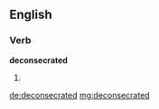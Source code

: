 ==English==

===Verb===
'''deconsecrated'''

# {{past of|deconsecrate}}

[[de:deconsecrated]]
[[mg:deconsecrated]]